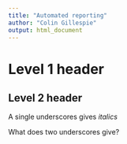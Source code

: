 ```yaml
---
title: "Automated reporting"  
author: "Colin Gillespie"  
output: html_document  
---
```


# Level 1 header
## Level 2 header

A single underscores gives _italics_

What does two underscores give?




